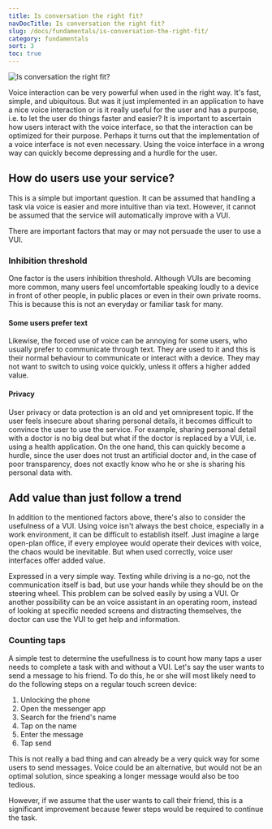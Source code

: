 ```yaml
---
title: Is conversation the right fit?
navDocTitle: Is conversation the right fit?
slug: /docs/fundamentals/is-conversation-the-right-fit/
category: fundamentals
sort: 3
toc: true
---
```


![Is conversation the right fit?](/images/fundamentals/isConversationTheRightFit.png)

Voice interaction can be very powerful when used in the right way. It's fast, simple, and ubiquitous. But was it just implemented in an application to have a nice voice interaction or is it really useful for the user and has a purpose, i.e. to let the user do things faster and easier? It is important to ascertain how users interact with the voice interface, so that the interaction can be optimized for their purpose. Perhaps it turns out that the implementation of a voice interface is not even necessary. Using the voice interface in a wrong way can quickly become depressing and a hurdle for the user.

## How do users use your service?

This is a simple but important question. It can be assumed that handling a task via voice is easier and more intuitive than via text. However, it cannot be assumed that the service will automatically improve with a VUI.

There are important factors that may or may not persuade the user to use a VUI.

### Inhibition threshold

One factor is the users inhibition threshold. Although VUIs are becoming more common, many users feel uncomfortable speaking loudly to a device in front of other people, in public places or even in their own private rooms. This is because this is not an everyday or familiar task for many. 

#### Some users prefer text

Likewise, the forced use of voice can be annoying for some users, who usually prefer to communicate through text. They are used to it and this is their normal behaviour to communicate or interact with a device. They may not want to switch to using voice quickly, unless it offers a higher added value.

#### Privacy

User privacy or data protection is an old and yet omnipresent topic. If the user feels insecure about sharing personal details, it becomes difficult to convince the user to use the service. For example, sharing personal detail with a doctor is no big deal but what if the doctor is replaced by a VUI, i.e. using a health application. On the one hand, this can quickly become a hurdle, since the user does not trust an artificial doctor and, in the case of poor transparency, does not exactly know who he or she is sharing his personal data with.

## Add value than just follow a trend

In addition to the mentioned factors above, there's also to consider the usefulness of a VUI. Using voice isn't always the best choice, especially in a work environment, it can be difficult to establish itself. Just imagine a large open-plan office, if every employee would operate their devices with voice, the chaos would be inevitable. But when used correctly, voice user interfaces offer added value. 

Expressed in a very simple way. Texting while driving is a no-go, not the communication itself is bad, but use your hands while they should be on the steering wheel. This problem can be solved easily by using a VUI. Or another possibility can be an voice assistant in an operating room, instead of looking at specific needed screens and distracting themselves, the doctor can use the VUI to get help and information.

### Counting taps

A simple test to determine the usefullness is to count how many taps a user needs to complete a task with and without a VUI. Let's say the user wants to send a message to his friend. To do this, he or she will most likely need to do the following steps on a regular touch screen device:

1. Unlocking the phone
2. Open the messenger app
3. Search for the friend's name
4. Tap on the name
5. Enter the message
6. Tap send

This is not really a bad thing and can already be a very quick way for some users to send messages. Voice could be an alternative, but would not be an optimal solution, since speaking a longer message would also be too tedious.

However, if we assume that the user wants to call their friend, this is a significant improvement because fewer steps would be required to continue the task.

